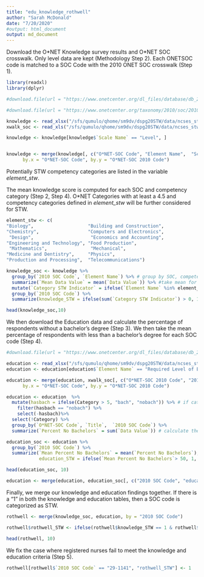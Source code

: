 ```yaml
---
title: "edu_knowledge_rothwell"
author: "Sarah McDonald"
date: "7/20/2020"
#output: html_document
output: md_document
---
```


Download the O*NET Knowledge survey results and O\*NET SOC crosswalk. Only level data are kept (Methodology Step 2). Each ONETSOC code is matched to a SOC Code with the 2010 ONET SOC crosswalk (Step 1).
```r
library(readxl)
library(dplyr)

#download.file(url = "https://www.onetcenter.org/dl_files/database/db_24_3_excel/Knowledge.xlsx", destfile = "/sfs/qumulo/qhome/sm9dv/dspg20STW/data/ncses_stw/original/onet/knowledge.xlsx")

#download.file(url = "https://www.onetcenter.org/taxonomy/2010/soc/2010_to_SOC_Crosswalk.xls?fmt=xls", destfile = "/sfs/qumulo/qhome/sm9dv/dspg20STW/data/ncses_stw/original/onet/2010_to_SOC_Crosswalk.xls")

knowledge <- read_xlsx("/sfs/qumulo/qhome/sm9dv/dspg20STW/data/ncses_stw/original/onet/knowledge.xlsx")
xwalk_soc <- read_xls("/sfs/qumulo/qhome/sm9dv/dspg20STW/data/ncses_stw/original/onet/2010_to_SOC_Crosswalk.xls", skip =3)

knowledge <- knowledge[knowledge$`Scale Name` == "Level", ]


knowledge <- merge(knowledge[, c("O*NET-SOC Code", "Element Name",  "Scale Name", "Data Value")], xwalk_soc[, c("O*NET-SOC 2010 Code", "2010 SOC Code")],
      by.x = "O*NET-SOC Code", by.y = "O*NET-SOC 2010 Code")

```

Potentially STW competency categories are listed in the variable _element\_stw_.

The mean knowledge score is computed for each SOC and competency category (Step 2, Step 4). O\*NET Categories with at least a 4.5 and competency categories defined in _element\_stw_ will be further considered for STW.

```r

element_stw <- c(
"Biology",                    "Building and Construction",
"Chemistry",                  "Computers and Electronics", 
 "Design",                     "Economics and Accounting",  
"Engineering and Technology", "Food Production",           
 "Mathematics",                "Mechanical",                
"Medicine and Dentistry",     "Physics",                   
"Production and Processing",  "Telecommunications")

knowledge_soc <- knowledge %>% 
  group_by(`2010 SOC Code`, `Element Name`) %>% # group by SOC, competency category
  summarize(`Mean Data Value` = mean(`Data Value`)) %>% #take mean for each SOC, competency category grouping
  mutate(`Category STW Indicator` = ifelse(`Element Name` %in% element_stw & `Mean Data Value`>= 4.5, 1, 0)) %>% # if STW competency category and mean value is greater than 4.5, that specific SOC, competency category combination is considered STW for knowledge
  group_by(`2010 SOC Code`) %>%
  summarize(knowledge_STW = ifelse(sum(`Category STW Indicator`) > 0, 1, 0)) # to pass the knowledge STW definition, only one of the SOC, copetency category combinations must have a 1

head(knowledge_soc,10)
```

We then download the Education data and calculate the percentage of respondents without a bachelor's degree (Step 3). We then take the mean percentage of respondents with less than a bachelor’s degree for each SOC code (Step 4).
```r
#download.file(url = "https://www.onetcenter.org/dl_files/database/db_24_3_excel/Education%2C%20Training%2C%20and%20Experience.xlsx", destfile = "/sfs/qumulo/qhome/sm9dv/dspg20STW/data/ncses_stw/original/onet/education.xlsx")

education <- read_xlsx("/sfs/qumulo/qhome/sm9dv/dspg20STW/data/ncses_stw/original/onet/education.xlsx")
education <- education[education$`Element Name` == "Required Level of Education", c("O*NET-SOC Code","Title",  "Category", "Data Value")]

education <- merge(education, xwalk_soc[, c("O*NET-SOC 2010 Code", "2010 SOC Code")],
      by.x = "O*NET-SOC Code", by.y = "O*NET-SOC 2010 Code")

education <- education  %>%
  mutate(hasbach = ifelse(Category > 5, "bach", "nobach")) %>% # if category is greater than 5, the percentage cooresponds to bachelor's degree or higher.
    filter(hasbach == "nobach") %>%
    select(-hasbach)%>%
  select(!Category) %>%
  group_by(`O*NET-SOC Code`, `Title`,  `2010 SOC Code`) %>%
  summarize(`Percent No Bachelors` = sum(`Data Value`)) # calculate the percentage of respondents for each O*NET without a bachelor's degree

education_soc <- education %>%
  group_by(`2010 SOC Code`) %>%
  summarize(`Mean Percent No Bachelors` = mean(`Percent No Bachelors`), 
            education_STW = ifelse(`Mean Percent No Bachelors`> 50, 1, 0)) # take the mean percentage of respondents with less than a bachelor’s degree for each SOC code

head(education_soc, 10)

education <- merge(education, education_soc[, c("2010 SOC Code", "education_STW" )], by = "2010 SOC Code")

```

Finally, we merge our knowledge and education findings together. If there is a "1" in both the knowledge and education tables, then a SOC code is categorized as STW. 
```r
rothwell <- merge(knowledge_soc, education, by = "2010 SOC Code")

rothwell$rothwell_STW <- ifelse(rothwell$knowledge_STW == 1 & rothwell$education_STW ==1, 1, 0)

head(rothwell, 10)
```

We fix the case where registered nurses fail to meet the knowledge and education criteria (Step 5).
```r
rothwell[rothwell$`2010 SOC Code` == "29-1141", "rothwell_STW"] <- 1
```


